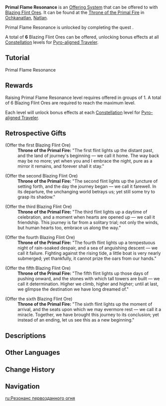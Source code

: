{{Terminology Infobox
|image        = Tutorial Primal Flame Resonance.png
|type         = Game Systems
|group        = Offering Systems
|region       = Natlan
|area         = Ochkanatlan
}}
{{Description|Offer up Blazing Flint Ore to the [[Lord of the Night]] to strengthen your connection with the [[Night Kingdom]]|Primal Flame Resonance}}
'''Primal Flame Resonance''' is an [[Offering System]] that can be offered to with [[Blazing Flint Ore]]s. It can be found at the [[Throne of the Primal Fire]] in [[Ochkanatlan]], [[Natlan]].

Primal Flame Resonance is unlocked by completing the quest {{Quest|Incandescent Ode of Resurrection}}.

A total of '''6''' Blazing Flint Ores can be offered, unlocking bonus effects at all [[Constellation]] levels for [[Traveler (Pyro)|Pyro-aligned Traveler]].

==Tutorial==
;Primal Flame Resonance
{{Tutorial
|image1 = Tutorial Primal Flame Resonance.png
|text1  = Building up your [[Tribe Reputation|tribal reputation]] will grant you the reward "Blazing Flint Ore," which will further improve the Traveler's Pyro abilities.
}}

==Rewards==
Raising Primal Flame Resonance level requires {{Item|Blazing Flint Ore}} offered in groups of 1. A total of 6 Blazing Flint Ores are required to reach the maximum level.

Each level will unlock bonus effects at each [[Constellation]] level for [[Traveler (Pyro)|Pyro-aligned Traveler]].

{{Constellation Table|Traveler (Pyro)}}

==Retrospective Gifts==
{{Dialogue Start}}
;(Offer the first Blazing Flint Ore)
:'''Throne of the Primal Fire:''' "The first flint lights up the distant past, and the land of journey's beginning &mdash; we call it home. The way back may be no more; yet when you and I embrace the night, pure as a mirror it remains, and forever shall it stay."

;(Offer the second Blazing Flint Ore)
:'''Throne of the Primal Fire:''' "The second flint lights up the juncture of setting forth, and the day the journey began &mdash; we call it farewell. In its departure, the unchanging world betrays us; yet still some try to grasp its shadow."

;(Offer the third Blazing Flint Ore)
:'''Throne of the Primal Fire:''' "The third flint lights up a daytime of celebration, and a moment when hearts are opened up &mdash; we call it friendship. This journey is far from a solitary trial; not only the winds, but human hearts too, embrace us along the way."

;(Offer the fourth Blazing Flint Ore)
:'''Throne of the Primal Fire:''' "The fourth flint lights up a tempestuous night of rain-soaked despair, and a sea of anguishing descent &mdash; we call it failure. Fighting against the rising tide, a little boat is very nearly submerged; yet thankfully, it cannot prize the oars from our hands."

;(Offer the fifth Blazing Flint Ore)
:'''Throne of the Primal Fire:''' "The fifth flint lights up those days of pushing onward, and the stones with which tall towers are built &mdash; we call it determination. Higher we climb, higher and higher; until at last, we glimpse the destination we have long dreamed of."

;(Offer the sixth Blazing Flint Ore)
:'''Throne of the Primal Fire:''' "The sixth flint lights up the moment of arrival, and the seats upon which we may evermore rest &mdash; we call it a miracle. Together, we have brought this journey to its conclusion; yet instead of an ending, let us see this as a new beginning."
{{Dialogue End}}

==Descriptions==
{{Description|You've offered up all of the "Blazing Flint Ore."|Max level description}}

==Other Languages==
{{Other Languages
|1_en       = Primal Flame Resonance
|1_zhs      = 源火共鸣
|1_zhs_rm   = 
|1_zht      = 源火共鳴
|1_zht_rm   = 
|1_zh_tl    = 
|1_ja       = 源火の共鳴
|1_ja_rm    = 
|1_ja_tl    = 
|1_ko       = 근원의 불 공명
|1_ko_tl    = 
|1_es       = Resonancia de fuego primigenio
|1_es_tl    = Primal Fire Resonance
|1_fr       = Résonance du feu primaire
|1_fr_tl    = Primal Fire Resonance
|1_ru       = Резонанс первозданного огня
|1_ru_tl    = 
|1_th       = การสั่นพ้องเพลิงปฐมกาล
|1_th_rm    = 
|1_th_tl    = 
|1_vi       = Cộng Hưởng Lửa Nguồn
|1_vi_tl    = 
|1_de       = Urfeuer-Resonanz
|1_de_tl    = 
|1_id       = Resonansi Api Purba
|1_id_tl    = 
|1_pt       = Ressonância do Fogo Original
|1_pt_tl    = 
|1_tr       = Kadim Ateş Rezonansı
|1_tr_tl    = 
|1_it       = Risonanza della Fiamma primordiale
|1_it_tl    = 

|2_en       = Retrospective Gifts
|2_zhs      = 回顾礼赠
|2_zhs_rm   = 
|2_zht      = 回顧禮贈
|2_zht_rm   = 
|2_zh_tl    = 
|2_ja       = 回顧録
|2_ja_rm    = 
|2_ja_tl    = 
|2_ko       = 회고의 선물
|2_ko_tl    = 
|2_es       = Retrospectiva de obsequios
|2_es_tl    = Retrospective of Offerings
|2_fr       = Cadeaux de rétrospective
|2_fr_tl    = Retrospective Gifts
|2_ru       = Подарки воспоминаний
|2_ru_tl    = 
|2_th       = รางวัลย้อนหลัง
|2_th_rm    = 
|2_th_tl    = 
|2_vi       = Quà Tặng Hồi Tưởng
|2_vi_tl    = 
|2_de       = Geschenke-Rückblick
|2_de_tl    = 
|2_id       = Hadiah Kilas Balik
|2_id_tl    = 
|2_pt       = Presentes de Retrospectiva
|2_pt_tl    = 
|2_tr       = Geriye Dönük Hediyeler
|2_tr_tl    = 
|2_it       = Omaggi retrospettivi
|2_it_tl    = 
}}

==Change History==
{{Change History|5.3}}

==Navigation==
{{Game Systems Navbox}}

[[ru:Резонанс первозданного огня]]